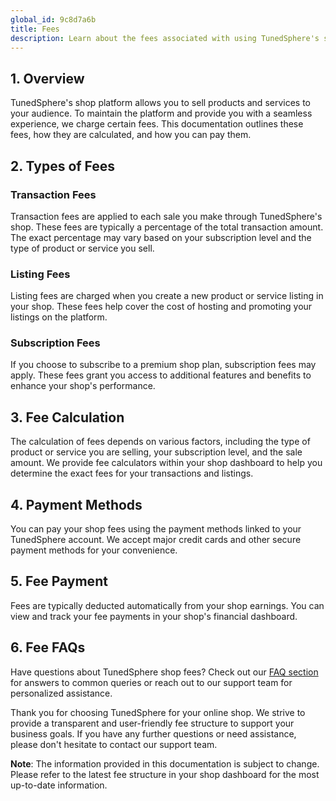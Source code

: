 ```yaml
---
global_id: 9c8d7a6b
title: Fees
description: Learn about the fees associated with using TunedSphere's shop.
---
```


## 1. Overview

TunedSphere's shop platform allows you to sell products and services to your audience. To maintain the platform and provide you with a seamless experience, we charge certain fees. This documentation outlines these fees, how they are calculated, and how you can pay them.

## 2. Types of Fees

### Transaction Fees

Transaction fees are applied to each sale you make through TunedSphere's shop. These fees are typically a percentage of the total transaction amount. The exact percentage may vary based on your subscription level and the type of product or service you sell.

### Listing Fees

Listing fees are charged when you create a new product or service listing in your shop. These fees help cover the cost of hosting and promoting your listings on the platform.

### Subscription Fees

If you choose to subscribe to a premium shop plan, subscription fees may apply. These fees grant you access to additional features and benefits to enhance your shop's performance.

## 3. Fee Calculation

The calculation of fees depends on various factors, including the type of product or service you are selling, your subscription level, and the sale amount. We provide fee calculators within your shop dashboard to help you determine the exact fees for your transactions and listings.

## 4. Payment Methods

You can pay your shop fees using the payment methods linked to your TunedSphere account. We accept major credit cards and other secure payment methods for your convenience.

## 5. Fee Payment

Fees are typically deducted automatically from your shop earnings. You can view and track your fee payments in your shop's financial dashboard.

## 6. Fee FAQs

Have questions about TunedSphere shop fees? Check out our [FAQ section](#) for answers to common queries or reach out to our support team for personalized assistance.

Thank you for choosing TunedSphere for your online shop. We strive to provide a transparent and user-friendly fee structure to support your business goals. If you have any further questions or need assistance, please don't hesitate to contact our support team.

**Note**: The information provided in this documentation is subject to change. Please refer to the latest fee structure in your shop dashboard for the most up-to-date information.
